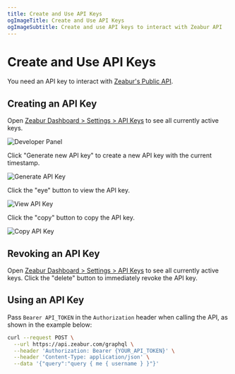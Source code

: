 ```yaml
---
title: Create and Use API Keys
ogImageTitle: Create and Use API Keys
ogImageSubtitle: Create and use API keys to interact with Zeabur API
---
```


# Create and Use API Keys

You need an API key to interact with [Zeabur's Public API](./public-api).

## Creating an API Key

Open [Zeabur Dashboard > Settings > API Keys](https://zeabur.com/account/api-keys) to see all currently active keys.

![Developer Panel](/developer/api-key/developer.en-US.png)

Click "Generate new API key" to create a new API key with the current timestamp.

![Generate API Key](/developer/api-key/generate-api-key.en-US.png)

Click the "eye" button to view the API key.

![View API Key](/developer/api-key/view-api-key.en-US.png)

Click the "copy" button to copy the API key.

![Copy API Key](/developer/api-key/copy-api-key.en-US.png)

## Revoking an API Key

Open [Zeabur Dashboard > Settings > API Keys](https://zeabur.com/account/api-keys) to see all currently active keys. Click the "delete" button to immediately revoke the API key.

## Using an API Key

Pass `Bearer API_TOKEN` in the `Authorization` header when calling the API, as shown in the example below:

```bash
curl --request POST \
  --url https://api.zeabur.com/graphql \
  --header 'Authorization: Bearer {YOUR_API_TOKEN}' \
  --header 'Content-Type: application/json' \
  --data '{"query":"query { me { username } }"}'
```
